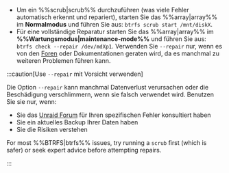 - Um ein %%scrub|scrub%% durchzuführen (was viele Fehler automatisch erkennt und repariert), starten Sie das %%array|array%% im **Normalmodus** und führen Sie aus: `btrfs scrub start /mnt/diskX`.
- Für eine vollständige Reparatur starten Sie das %%array|array%% im **%%Wartungsmodus|maintenance-mode%%** und führen Sie aus: `btrfs check --repair /dev/mdXp1`. Verwenden Sie `--repair` nur, wenn es von den [Foren](https://forums.unraid.net/) oder Dokumentationen geraten wird, da es manchmal zu weiteren Problemen führen kann.

:::caution[Use `--repair` mit Vorsicht verwenden]

Die Option `--repair` kann manchmal Datenverlust verursachen oder die Beschädigung verschlimmern, wenn sie falsch verwendet wird. Benutzen Sie sie nur, wenn:

- Sie das [Unraid Forum](https://forums.unraid.net/) für Ihren spezifischen Fehler konsultiert haben
- Sie ein aktuelles Backup Ihrer Daten haben
- Sie die Risiken verstehen

For most %%BTRFS|btrfs%% issues, try running a `scrub` first (which is safer) or seek expert advice before attempting repairs.

:::

